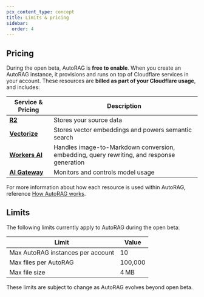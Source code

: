 ```yaml
---
pcx_content_type: concept
title: Limits & pricing
sidebar:
  order: 4
---
```


## Pricing

During the open beta, AutoRAG is **free to enable**. When you create an AutoRAG instance, it provisions and runs on top of Cloudflare services in your account. These resources are **billed as part of your Cloudflare usage**, and includes:

| Service & Pricing                                | Description                                                                               |
| ------------------------------------------------ | ----------------------------------------------------------------------------------------- |
| [**R2**](/r2/pricing/)                           | Stores your source data                                                                   |
| [**Vectorize**](/vectorize/platform/pricing/)    | Stores vector embeddings and powers semantic search                                       |
| [**Workers AI**](/workers-ai/platform/pricing/)  | Handles image-to-Markdown conversion, embedding, query rewriting, and response generation |
| [**AI Gateway**](/ai-gateway/reference/pricing/) | Monitors and controls model usage                                                         |

For more information about how each resource is used within AutoRAG, reference [How AutoRAG works](/autorag/concepts/how-autorag-works/).

## Limits

The following limits currently apply to AutoRAG during the open beta:

| Limit                             | Value                                                                                                                                                             |
| --------------------------------- | ----------------------------------------------------------------------------------------------------------------------------------------------------------------- |
| Max AutoRAG instances per account | 10                                                                                                                                                                |
| Max files per AutoRAG             | 100,000                                                                                                                                                           |
| Max file size                     | 4 MB |

These limits are subject to change as AutoRAG evolves beyond open beta.
